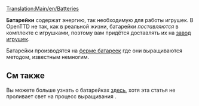 [[Translation:Main/en/Batteries]]
{{ru/Груз| груз=Батарейки
| изображение=Batteries.png
| производит=[[Main/ru/Ферма батареек|Ферма батареек]]
| принимает=[[Main/ru/Завод игрушек|Завод игрушек]]
}}

'''Батарейки''' содержат энергию, так необходимую для работы игрушек.  В OpenTTD не так, как в реальной жизни, батарейки ''поставляются'' в комплекте с игрушками, поэтому вам придётся доставлять их на [[Main/ru/Завод игрушек|завод игрушек]].

Батарейки производятся на [[Main/ru/Ферма батареек|ферме батареек]] где они выращиваются методом, известным немногим.

==См также==
Вы можете больше узнать о батарейках [http://ru.wikipedia.org/wiki/%D0%91%D0%B0%D1%82%D0%B0%D1%80%D0%B5%D0%B9%D0%BA%D0%B0 здесь], хотя эта статья не проливает свет на процесс выращивания {{en/Emoticon|:D}}.